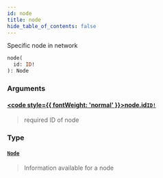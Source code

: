 ```yaml
---
id: node
title: node
hide_table_of_contents: false
---
```








Specific node in network

```graphql
node(
  id: ID!
): Node
```


### Arguments

#### [<code style={{ fontWeight: 'normal' }}>node.<b>id</b></code>](#)<Bullet />[`ID!`](/mainnet/api/graphql/scalars/id) <Badge class="secondary" text="non-null"/> <Badge class="secondary" text="scalar"/>
> required ID of node
> 

### Type

#### [`Node`](/mainnet/api/graphql/objects/node) <Badge class="secondary" text="object"/>
> Information available for a node
> 





